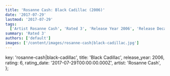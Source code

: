 ```yaml
---
title: 'Rosanne Cash: Black Cadillac (2006)'
date: '2017-07-29'
lastmod: '2017-07-29'
tags:
  ['Artist Rosanne Cash', 'Rated 3', 'Release Year 2006', 'Release Decade 2000']
summary: 'Rated 3'
authors: ['default']
images: ['/content/images/rosanne-cash|black-cadillac.jpg']
---
```


  key: 'rosanne-cash|black-cadillac',
  title: 'Black Cadillac',
  release_year: 2006,
  rating: 6,
  rating_date: '2017-07-29T00:00:00.000Z',
  artist: 'Rosanne Cash',
};

<MusicRating data={data} />
